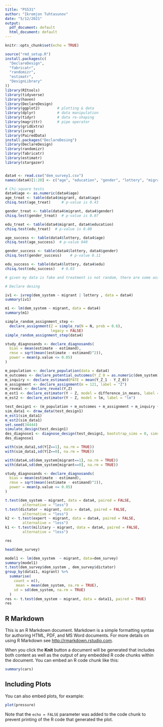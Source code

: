 ```yaml
---
title: "PS531"
author: "Ikromjon Tuhtasunov"
date: "5/12/2021"
output:
  pdf_document: default
  html_document: default
---
```


```r
knitr::opts_chunk$set(echo = TRUE)
```

```r
source("rmd_setup.R")
install.packages(c(
  "DeclareDesign",
  "fabricatr",
  "randomizr",
  "estimatr",
  "DesignLibrary"
))
library(RItools)
library(tidyverse)
library(haven)
library(DeclareDesign)
library(ggplot2)        # plotting & data
library(dplyr)          # data manipulation
library(tidyr)          # data re-shaping
library(magrittr)       # pipe operator
library(gridExtra) 
library(ivreg)
library(PairedData)
install.packages("DeclareDesing")
library(DeclareDesign)
library(randomizr)
library(fabricatr)
library(estimatr)
library(stargazer)
```

```r
```


```r
data4 <- read.csv("dem_survey1.csv")
names(data4)[1:20] <- c("age", "education", "gender", "lottery", "migrant", "dictator", "expert", "military", "dem_system", "islam_system", "communist_system", "direct_dem",  "dem_char1", "dem_char2", "dem_char3",  "uzb_dem_5", "uzb_dem_now", "dem_importance", "uzb_dem", "islam_gov")   

# Chi-square tests
data4$age <- as.numeric(data4$age)
age_treat <- table(data4$migrant, data4$age)
chisq.test(age_treat)     # p-value is 0.43

gender_treat <- table(data4$migrant, data4$gender)
chisq.test(gender_treat)  # p-value is 0.07

edu_treat <- table(data4$migrant, data4$education)
chisq.test(edu_treat)  # p-value is 0.08

age_success <- table(data4$lottery, data4$age)
chisq.test(age_success)  # p-value 040

gender_success <- table(data4$lottery, data4$gender)
chisq.test(gender_success)    # p-value 0.11

edu_success <- table(data4$lottery, data4$edu)
chisq.test(edu_success)   # 0.03

# given my data is fake and treatment is not random, there are some associations

# Declare desing

iv1 <- ivreg(dem_system ~ migrant | lottery , data = data4)
summary(iv1)

m1 <- lm(dem_system ~ migrant, data = data4) 
summary(m1)

simple_random_assignment_step <- 
  declare_assignment(Z = simple_ra(N = N, prob = 0.6), 
                     legacy = FALSE)
simple_random_assignment_step(data4)

study_diagnosands <- declare_diagnosands(
  bias = mean(estimate - estimand),
  rmse = sqrt(mean((estimate - estimand)^2)),
  power = mean(p.value <= 0.05)
)

m_population <- declare_population(data = data4)
m_outcomes <- declare_potential_outcomes(Y_Z_0 = as.numeric(dem_system), Y_Z_1 = Y_Z_0 + 0.25)
m_inquiry <- declare_estimand(PATE = mean(Y_Z_1 - Y_Z_0))
m_assignment <- declare_assignment(m = 121, label = "Z")
m_reveal <- declare_reveal(Y,Z)
m_est1 <- declare_estimator(Y ~ Z, model = difference_in_means, label = "PATE")
m_est2 <- declare_estimator(Y ~ Z, model = lm, label = "lm")

test_design1 <- (m_population + m_outcomes + m_assignment + m_inquiry + m_reveal + m_est1 +m_est2)
sim_data1 <- draw_data(test_design1)
m_est1(sim_data1)
m_est2(sim_data1)
set.seed(34444)
simulate_design(test_design1)
des_diagnose1 <- diagnose_design(test_design1, bootstrap_sims = 0, sims = 1000)
des_diagnose1

with(sim_data1,sd(Y[Z==1], na.rm = TRUE))
with(sim_data1,sd(Y[Z==0], na.rm = TRUE))

with(data4,sd(dem_system[migrant==1], na.rm = TRUE))
with(data4,sd(dem_system[migrant==0], na.rm = TRUE))

study_diagnosands <- declare_diagnosands(
  bias = mean(estimate - estimand),
  rmse = sqrt(mean((estimate - estimand)^2)),
  power = mean(p.value <= 0.05)
)

t.test(dem_system ~ migrant, data = data4, paired = FALSE,
        alternative = "less")
t.test(dictator ~ migrant, data = data4, paired = FALSE,
        alternative = "less")
k2 <- t.test(expert ~ migrant, data = data4, paired = FALSE,
        alternative = "less")
k1 <- t.test(military ~ migrant, data = data4, paired = FALSE,
        alternative = "less")

res
```


```r
head(dem_survey)

model1 <- lm(dem_system  ~ migrant, data=dem_survey)
summary(model1)
t.test(dem_survey$dem_system , dem_survey$dictator)
group_by(data11, migrant) %>%
  summarise(
    count = n(),
     mean = mean(dem_system, na.rm = TRUE),
    sd = sd(dem_system, na.rm = TRUE)
  )
res <- t.test(dem_system ~ migrant, data = data11, paired = TRUE)
res
```


## R Markdown


This is an R Markdown document. Markdown is a simple formatting syntax for authoring HTML, PDF, and MS Word documents. For more details on using R Markdown see <http://rmarkdown.rstudio.com>.

When you click the **Knit** button a document will be generated that includes both content as well as the output of any embedded R code chunks within the document. You can embed an R code chunk like this:

```r
summary(cars)
```

## Including Plots

You can also embed plots, for example:

```r
plot(pressure)
```

Note that the `echo = FALSE` parameter was added to the code chunk to prevent printing of the R code that generated the plot.
